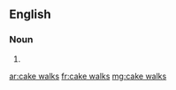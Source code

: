 {{also|cakewalks|cake-walks}}
==English==

===Noun===
{{head|en|noun plural form}}

# {{plural of|cake walk|lang=en}}

[[ar:cake walks]]
[[fr:cake walks]]
[[mg:cake walks]]